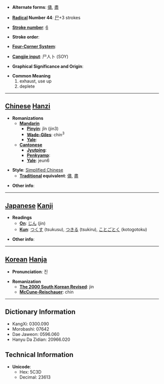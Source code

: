 * '''Alternate forms''': [[儘]], [[盡]]

* '''[[Wiktionary:Chinese radical index| Radical]] Number 44''': [[Wiktionary:Chinese radical index 尸|尸]]+3 strokes

* '''[[Wiktionary:Chinese total strokes index|Stroke number]]''': [[Wiktionary:Chinese total strokes index 6|6]]

* '''Stroke order''': 

* '''[[Wiktionary:Chinese four corner index|Four-Corner System]]''': 

* '''[[Wiktionary:Chinese Cangjie index|Cangjie input]]''': 尸人卜 (SOY)

* '''Graphical Significance and Origin''': 

* '''Common Meaning'''
*#exhaust, use up
*# deplete


----

== [[Chinese]] [[Hanzi]] ==

* '''Romanizations'''
** '''[[Mandarin]]'''
*** '''[[Pinyin]]''': jǐn (jin3)
*** '''[[Wade-Giles]]''': chin<sup>3</sup>
*** '''[[Yale]]''': 
** '''[[Cantonese]]'''
*** '''[[Jyutping]]''':
*** '''[[Penkyamp]]''': 
*** '''[[Yale]]''': jeun6

* '''Style''': [[Simplified Chinese]] 
** '''[[Traditional Chinese|Traditional]] equivalent''': [[儘]], [[盡]]

* '''Other info''': 

----

== [[Japanese]] [[Kanji]] ==

* '''Readings'''
** '''[[On]]''': [[じん]] (jin)
** '''[[Kun]]''': [[つくす]] (tsukusu), [[つきる]] (tsukiru), [[ことごとく]] (kotogotoku)

* '''Other info''':  

----

== [[Korean]] [[Hanja]] ==

* '''Pronunciation''': 진

* '''Romanization'''
** '''[[The 2000 South Korean Revised Romanization|The 2000 South Korean Revised]]''': jin
** '''[[McCune-Reischauer]]''': chin

----

== Dictionary Information ==

* KangXi: 0300.090
* Morobashi: 07642
* Dae Jaweon: 0596.060
* Hanyu Da Zidian: 20966.020

== Technical Information ==

* '''Unicode''':
** Hex: 5C3D
** Decimal: 23613